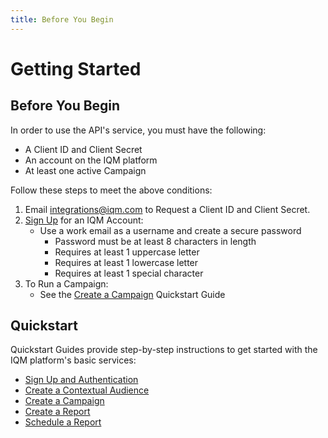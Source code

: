 ```yaml
---
title: Before You Begin
---
```



# Getting Started

## Before You Begin

In order to use the API's service, you must have the following:

* A Client ID and Client Secret
* An account on the IQM platform
* At least one active Campaign


Follow these steps to meet the above conditions:

1. Email [integrations@iqm.com<ExternalLink />](mailto:integrations@iqm.com) to Request a Client ID and Client Secret. 
1. [Sign Up](/Quickstart%20Guides/Authentication-Quickstart-Guide) for an IQM Account:
   * Use a work email as a username and create a secure password
     * Password must be at least 8 characters in length
     * Requires at least 1 uppercase letter
     * Requires at least 1 lowercase letter
     * Requires at least 1 special character
1. To Run a Campaign:
   * See the [Create a Campaign](/Quickstart%20Guides/Create-a-Campaign-Quickstart) Quickstart Guide

## Quickstart

Quickstart Guides provide step-by-step instructions to get started with the IQM platform's basic services:

* [Sign Up and Authentication](/Quickstart%20Guides/Authentication-Quickstart-Guide)
* [Create a Contextual Audience](/Quickstart%20Guides/Contextual-Audience-Quickstart)
* [Create a Campaign](/Quickstart%20Guides/Create-a-Campaign-Quickstart)
* [Create a Report](/Quickstart%20Guides/Reporting-API-Quickstart-Guide)
* [Schedule a Report](/Quickstart%20Guides/Schedule-Report-API-Quickstart-Guide)
